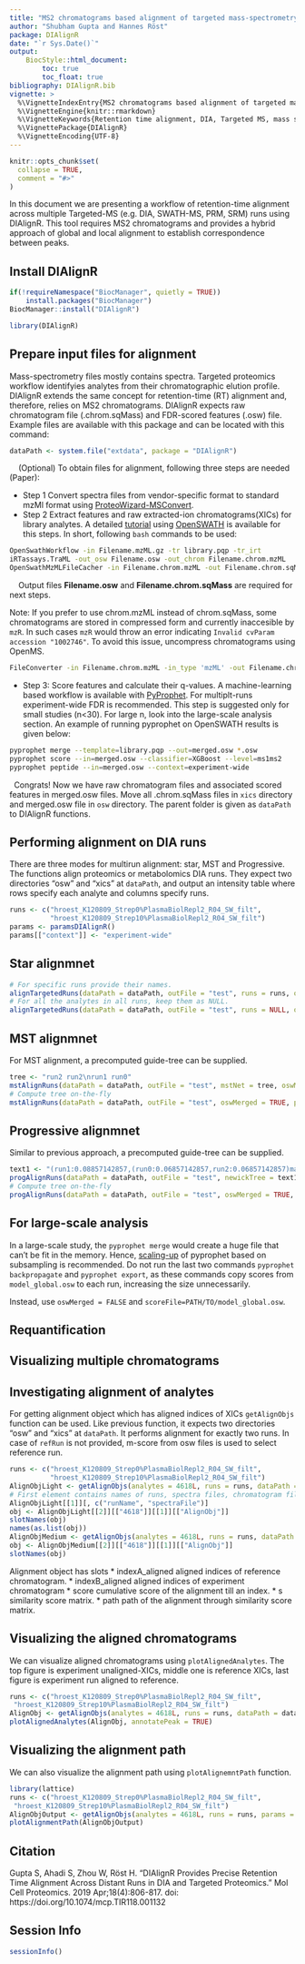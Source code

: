 ```yaml
---
title: "MS2 chromatograms based alignment of targeted mass-spectrometry runs"
author: "Shubham Gupta and Hannes Röst"
package: DIAlignR
date: "`r Sys.Date()`"
output:
    BiocStyle::html_document:
        toc: true
        toc_float: true 
bibliography: DIAlignR.bib
vignette: >
  %\VignetteIndexEntry{MS2 chromatograms based alignment of targeted mass-spectrometry runs}
  %\VignetteEngine{knitr::rmarkdown}
  %\VignetteKeywords{Retention time alignment, DIA, Targeted MS, mass spectrometry, proteomics, metabolomics}
  %\VignettePackage{DIAlignR}
  %\VignetteEncoding{UTF-8}
---
```


```r
knitr::opts_chunk$set(
  collapse = TRUE,
  comment = "#>"
)
```

In this document we are presenting a workflow of retention-time alignment across multiple Targeted-MS (e.g. DIA, SWATH-MS, PRM, SRM) runs using DIAlignR. This tool requires MS2 chromatograms and provides a hybrid approach of global and local alignment to establish correspondence between peaks.

## Install DIAlignR
```r
if(!requireNamespace("BiocManager", quietly = TRUE))
    install.packages("BiocManager")
BiocManager::install("DIAlignR")
```

```r
library(DIAlignR)
```

## Prepare input files for alignment
Mass-spectrometry files mostly contains spectra. Targeted proteomics workflow identifyies analytes from their chromatographic elution profile. DIAlignR extends the same concept for retention-time (RT) alignment and, therefore, relies on MS2 chromatograms. DIAlignR expects raw chromatogram file (.chrom.sqMass) and FDR-scored features (.osw) file.   
Example files are available with this package and can be located with this command:
```r
dataPath <- system.file("extdata", package = "DIAlignR")
```

|     (Optional) To obtain files for alignment, following three steps are needed (Paper):  

* Step 1 Convert spectra files from vendor-specific format to standard mzMl format using [ProteoWizard-MSConvert](http://proteowizard.sourceforge.net/tools.shtml).    
* Step 2 Extract features and raw extracted-ion chromatograms(XICs) for library analytes. A detailed [tutorial](https://doi.org/10.1101/2020.01.21.914788) using [OpenSWATH](http://openswath.org/en/latest/docs/openswath.html) is available for this steps. In short, following `bash` commands to be used:  
    
```bash
OpenSwathWorkflow -in Filename.mzML.gz -tr library.pqp -tr_irt
iRTassays.TraML -out_osw Filename.osw -out_chrom Filename.chrom.mzML
OpenSwathMzMLFileCacher -in Filename.chrom.mzML -out Filename.chrom.sqMass -lossy_compression false
```

|     Output files **Filename.osw** and **Filename.chrom.sqMass** are required for next steps.
Note: If you prefer to use chrom.mzML instead of chrom.sqMass, some chromatograms are stored in compressed form and currently inaccesible by `mzR`. In such cases `mzR` would throw an error indicating `Invalid cvParam accession "1002746"`. To avoid this issue, uncompress chromatograms using OpenMS.

```bash
FileConverter -in Filename.chrom.mzML -in_type 'mzML' -out Filename.chrom.mzML
```

* Step 3: Score features and calculate their q-values. A machine-learning based workflow is available with [PyProphet](http://openswath.org/en/latest/docs/pyprophet.html). For multiplt-runs experiment-wide FDR is recommended. This step is suggested only for small studies (n<30). For large n, look into the large-scale analysis section. An example of running pyprophet on OpenSWATH results is given below:

```bash
pyprophet merge --template=library.pqp --out=merged.osw *.osw
pyprophet score --in=merged.osw --classifier=XGBoost --level=ms1ms2
pyprophet peptide --in=merged.osw --context=experiment-wide
```

|   Congrats! Now we have raw chromatogram files and associated scored features in merged.osw files. Move all .chrom.sqMass files in `xics` directory and merged.osw file in `osw` directory. The parent folder is given as `dataPath` to DIAlignR functions.

## Performing alignment on DIA runs
There are three modes for multirun alignment: star, MST and Progressive.
The functions align proteomics or metabolomics DIA runs. They expect two directories "osw" and "xics" at `dataPath`, and output an intensity table where rows specify each analyte and columns specify runs.

```r
runs <- c("hroest_K120809_Strep0%PlasmaBiolRepl2_R04_SW_filt",
          "hroest_K120809_Strep10%PlasmaBiolRepl2_R04_SW_filt")
params <- paramsDIAlignR()
params[["context"]] <- "experiment-wide"
```

## Star alignmnet
```r
# For specific runs provide their names.
alignTargetedRuns(dataPath = dataPath, outFile = "test", runs = runs, oswMerged = TRUE, params = params)
# For all the analytes in all runs, keep them as NULL.
alignTargetedRuns(dataPath = dataPath, outFile = "test", runs = NULL, oswMerged = TRUE, params = params)
```

## MST alignmnet
For MST alignment, a precomputed guide-tree can be supplied.
```r
tree <- "run2 run2\nrun1 run0"
mstAlignRuns(dataPath = dataPath, outFile = "test", mstNet = tree, oswMerged = TRUE, params = params)
# Compute tree on-the-fly
mstAlignRuns(dataPath = dataPath, outFile = "test", oswMerged = TRUE, params = params)
```

## Progressive alignmnet
Similar to previous approach, a precomputed guide-tree can be supplied.
```r
text1 <- "(run1:0.08857142857,(run0:0.06857142857,run2:0.06857142857)masterB:0.02)master1;"
progAlignRuns(dataPath = dataPath, outFile = "test", newickTree = text1, oswMerged = TRUE, params = params)
# Compute tree on-the-fly
progAlignRuns(dataPath = dataPath, outFile = "test", oswMerged = TRUE, params = params)
```


## For large-scale analysis
In a large-scale study, the `pyprophet merge` would create a huge file that can't be fit in the memory. Hence, [scaling-up](http://openswath.org/en/latest/docs/pyprophet.html#scaling-up) of pyprophet based on subsampling is recommended. Do not run the last two
commands `pyprophet backpropagate` and `pyprophet export`, as these commands
copy scores from `model_global.osw` to each run, increasing the size unnecessarily.

Instead, use `oswMerged = FALSE` and `scoreFile=PATH/TO/model_global.osw`.

## Requantification


## Visualizing multiple chromatograms 

## Investigating alignment of analytes

For getting alignment object which has aligned indices of XICs `getAlignObjs` function can be used. Like previous function, it expects two directories "osw" and "xics" at `dataPath`. It performs alignment for exactly two runs. In case of `refRun` is not provided, m-score from osw files is used to select reference run.
```r
runs <- c("hroest_K120809_Strep0%PlasmaBiolRepl2_R04_SW_filt",
          "hroest_K120809_Strep10%PlasmaBiolRepl2_R04_SW_filt")
AlignObjLight <- getAlignObjs(analytes = 4618L, runs = runs, dataPath = dataPath, objType	= "light", params = params)
# First element contains names of runs, spectra files, chromatogram files and feature files.
AlignObjLight[[1]][, c("runName", "spectraFile")]
obj <- AlignObjLight[[2]][["4618"]][[1]][["AlignObj"]]
slotNames(obj)
names(as.list(obj))
AlignObjMedium <- getAlignObjs(analytes = 4618L, runs = runs, dataPath = dataPath, objType	= "medium", params = params)
obj <- AlignObjMedium[[2]][["4618"]][[1]][["AlignObj"]]
slotNames(obj)
```

Alignment object has slots 
 * indexA_aligned aligned indices of reference chromatogram.
 * indexB_aligned aligned indices of experiment chromatogram
 * score cumulative score of the alignment till an index.
 * s similarity score matrix.
 * path path of the alignment through similarity score matrix.

## Visualizing the aligned chromatograms

We can visualize aligned chromatograms using `plotAlignedAnalytes`. The top figure is experiment unaligned-XICs, middle one is reference XICs, last figure is experiment run aligned to reference.
```r
runs <- c("hroest_K120809_Strep0%PlasmaBiolRepl2_R04_SW_filt",
 "hroest_K120809_Strep10%PlasmaBiolRepl2_R04_SW_filt")
AlignObj <- getAlignObjs(analytes = 4618L, runs = runs, dataPath = dataPath, params = params)
plotAlignedAnalytes(AlignObj, annotatePeak = TRUE)
```

## Visualizing the alignment path

We can also visualize the alignment path using `plotAlignemntPath` function.
```r
library(lattice)
runs <- c("hroest_K120809_Strep0%PlasmaBiolRepl2_R04_SW_filt",
 "hroest_K120809_Strep10%PlasmaBiolRepl2_R04_SW_filt")
AlignObjOutput <- getAlignObjs(analytes = 4618L, runs = runs, params = params, dataPath = dataPath, objType = "medium")
plotAlignmentPath(AlignObjOutput)
```


## Citation
Gupta S, Ahadi S, Zhou W, Röst H. "DIAlignR Provides Precise Retention Time Alignment Across Distant Runs in DIA and Targeted Proteomics." Mol Cell Proteomics. 2019 Apr;18(4):806-817. doi: https://doi.org/10.1074/mcp.TIR118.001132 

## Session Info
```r
sessionInfo()
```
